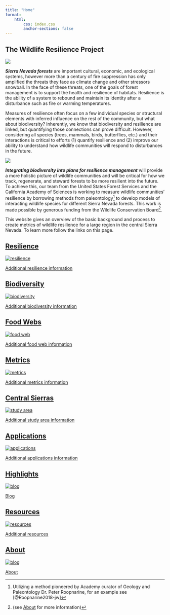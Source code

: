```yaml
---
title: "Home"
format: 
    html:
        css: index.css
        anchor-sections: false
---
```


## The Wildlife Resilience Project

![](images/ForestType_Collage.png){fig-align="center"}

***Sierra Nevada forests*** are important cultural, economic, and ecological systems, however more than a century of fire suppression has only amplified the threats they face as climate change and other stressors snowball. In the face of these threats, one of the goals of forest management is to support the health and resilience of habitats. Resilience is the ability of a system to rebound and maintain its identity after a disturbance such as fire or warming temperatures. 

Measures of resilience often focus on a few individual species or structural elements with inferred influence on the rest of the community, but what about biodiversity? Inherently, we know that biodiversity and resilience are linked, but quantifying those connections can prove difficult. However, considering all species (trees, mammals, birds, butterflies, etc.) and their interactions is critical to efforts (1) quantify resilience and (2) improve our ability to understand how wildlife communities will respond to disturbances in the future. 

![](images/IMG_6851.png){fig-align="center"}

***Integrating biodiversity into plans for resilience management*** will provide a more holistic picture of wildlife communities and will be critical for how we track, regenerate, and steward forests to be more resilient into the future. To achieve this, our team from the United States Forest Services and the California Academy of Sciences is working to measure wildlife communities' resilience by borrowing methods from paleontology[^1] to develop models of interacting wildlife species for different Sierra Nevada forests. This work is made possible by generous funding from the Wildlife Conservation Board[^2]. 

This website gives an overview of the basic background and process to create metrics of wildlife resilience for a large region in the central Sierra Nevada. To learn more follow the links on this page.

[^1]: Utilizing a method pioneered by Academy curator of Geology and Paleontology Dr. Peter Roopnarine, for an example see [@Roopnarine2018-jw]

[^2]: (see [About](about.qmd) for more information)

```{=html}
<!-- Learn about [<span id="resilience">resilience</span>](resilience.qmd), [<span id="food-webs">food webs</span>](foodweb.qmd), and [<span id="study-area"> our study area </span>](study_area.qmd). 

Read our [<span id="blog">blog</span>](highlights.qmd) and the [<span id="resources">resources</span>](resources.qmd) we have created. -->
```
::: container
<a href="resilience.qmd" class="tile">

::: popout
<h2>Resilience</h2>

<img src="images/Roopnarine_Angielczyk_2016_Resilience_Image_transparent.png" alt="resilience"/>

::: overlay
::: text
Additional resilience information
:::
:::
:::

</a>

<a href="biodiversity.qmd" class="tile">

::: popout
<h2>Biodiversity</h2>

<img src="images/butterfly.png" alt="biodiversity"/>

::: overlay
::: text
Additional biodiversity information
:::
:::
:::

</a>

<a href="foodweb.qmd" class="tile">

::: popout
<h2>Food Webs</h2>

<img src="pdf/FoodWeb_TrophicLevels.svg" alt="food web"/>

::: overlay
::: text
Additional food web information
:::
:::
:::

</a>
:::

::: container
<a href="metrics.qmd" class="tile">

::: popout
<h2>Metrics</h2>

<img src="images/butterfly.png" alt="metrics"/>

::: overlay
::: text
Additional metrics information
:::
:::
:::

</a>

<a href="central_sierras.qmd" class="tile">

::: popout
<h2>Central Sierras</h2>

<img src="images/study_area_logo.png" alt="study area"/>

::: overlay
::: text
Additional study area information
:::
:::
:::

</a>

<a href="applications.qmd" class="tile">

::: popout
<h2>Applications</h2>

<img src="pdf/FoodWeb_TrophicLevels.svg" alt="applications"/>

::: overlay
::: text
Additional applications information
:::
:::
:::

</a>
:::

::: container
<a href="highlights.qmd" class="tile">

::: popout
<h2>Highlights</h2>

<img src="https://cdn-icons-png.flaticon.com/512/6114/6114045.png" alt="blog"/>

::: overlay
::: text
Blog
:::
:::
:::

</a>

<a href="resources.qmd" class="tile">

::: popout
<h2>Resources</h2>

<img src="images/study_area_logo.png" alt="resources"/>

::: overlay
::: text
Additional resources
:::
:::
:::

</a>

<a href="about.qmd" class="tile">

::: popout
<h2>About</h2>

<img src="https://cdn-icons-png.flaticon.com/512/6114/6114045.png" alt="blog"/>

::: overlay
::: text
About
:::
:::
:::

</a>
:::
